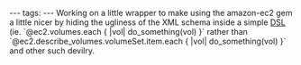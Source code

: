 ---
tags:
---
Working on a little wrapper to make using the amazon-ec2 gem a little nicer by hiding the ugliness of the XML schema inside a simple [[DSL]] (ie. `@ec2.volumes.each { |vol| do_something(vol) }` rather than `@ec2.describe_volumes.volumeSet.item.each { |vol| do_something(vol) }` and other such devilry.
